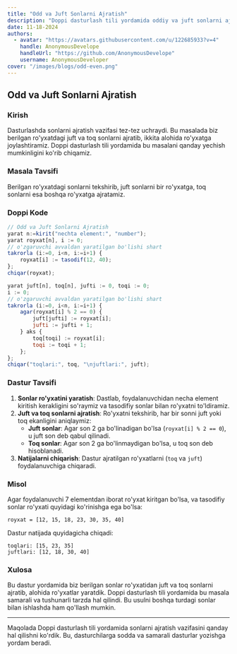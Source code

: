 ```yaml
---
title: "Odd va Juft Sonlarni Ajratish"
description: "Doppi dasturlash tili yordamida oddiy va juft sonlarni ajratish masalasini hal qilish"
date: 11-18-2024
authors:
  - avatar: "https://avatars.githubusercontent.com/u/122685933?v=4"
    handle: AnonymousDevelope
    handleUrl: "https://github.com/AnonymousDevelope"
    username: AnonymousDeveloper
cover: "/images/blogs/odd-even.png"
---
```


## Odd va Juft Sonlarni Ajratish

### Kirish

Dasturlashda sonlarni ajratish vazifasi tez-tez uchraydi. Bu masalada biz berilgan ro'yxatdagi juft va toq sonlarni ajratib, ikkita alohida ro'yxatga joylashtiramiz. Doppi dasturlash tili yordamida bu masalani qanday yechish mumkinligini ko'rib chiqamiz.

### Masala Tavsifi

Berilgan ro'yxatdagi sonlarni tekshirib, juft sonlarni bir ro'yxatga, toq sonlarni esa boshqa ro'yxatga ajratamiz. 

### Doppi Kode

```js
// Odd va Juft Sonlarni Ajratish
yarat n:=kirit("nechta element:", "number");
yarat royxat[n], i := 0;
// o'zgaruvchi avvaldan yaratilgan bo'lishi shart
takrorla (i:=0, i<n, i:=i+1) {
    royxat[i] := tasodif(12, 40);
};
chiqar(royxat);

yarat juft[n], toq[n], jufti := 0, toqi := 0;
i := 0;
// o'zgaruvchi avvaldan yaratilgan bo'lishi shart
takrorla (i:=0, i<n, i:=i+1) {
    agar(royxat[i] % 2 == 0) {
        juft[jufti] := royxat[i];
        jufti := jufti + 1;
    } aks {
        toq[toqi] := royxat[i];
        toqi := toqi + 1;
    };
};
chiqar("toqlari:", toq, "\njuftlari:", juft);
```

### Dastur Tavsifi

1. **Sonlar ro'yxatini yaratish**: Dastlab, foydalanuvchidan necha element kiritish kerakligini so'raymiz va tasodifiy sonlar bilan ro'yxatni to'ldiramiz.
2. **Juft va toq sonlarni ajratish**: Ro'yxatni tekshirib, har bir sonni juft yoki toq ekanligini aniqlaymiz:
    - **Juft sonlar**: Agar son 2 ga bo'linadigan bo'lsa (`royxat[i] % 2 == 0`), u juft son deb qabul qilinadi.
    - **Toq sonlar**: Agar son 2 ga bo'linmaydigan bo'lsa, u toq son deb hisoblanadi.
3. **Natijalarni chiqarish**: Dastur ajratilgan ro'yxatlarni (`toq` va `juft`) foydalanuvchiga chiqaradi.

### Misol

Agar foydalanuvchi 7 elementdan iborat ro'yxat kiritgan bo'lsa, va tasodifiy sonlar ro'yxati quyidagi ko'rinishga ega bo'lsa:

```
royxat = [12, 15, 18, 23, 30, 35, 40]
```

Dastur natijada quyidagicha chiqadi:

```
toqlari: [15, 23, 35]
juftlari: [12, 18, 30, 40]
```

### Xulosa

Bu dastur yordamida biz berilgan sonlar ro'yxatidan juft va toq sonlarni ajratib, alohida ro'yxatlar yaratdik. Doppi dasturlash tili yordamida bu masala samarali va tushunarli tarzda hal qilindi. Bu usulni boshqa turdagi sonlar bilan ishlashda ham qo'llash mumkin.

---

Maqolada Doppi dasturlash tili yordamida sonlarni ajratish vazifasini qanday hal qilishni ko'rdik. Bu, dasturchilarga sodda va samarali dasturlar yozishga yordam beradi.